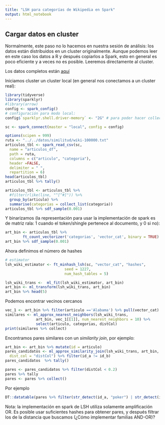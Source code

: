 ```yaml
---
title: "LSH para categorías de Wikipedia en Spark"
output: html_notebook
---
```



## Cargar datos en cluster

Normalmente, este paso no lo hacemos en nuestra sesión de análisis: los datos
están distribuidos en un cluster originalmente. Aunque podemos leer en este caso
los datos a R y después copiarlos a Spark, esto en general es poco eficiente
y a veces no es posible. Leeremos directamente al cluster.

Los datos completos están [aquí](https://s3.amazonaws.com/wiki-large/article_categories_en.ttl)

Iniciamos cluster un cluster local (en general nos conectamos a un cluster real):

```r
library(tidyverse)
library(sparklyr)
#library(arrow)
config <- spark_config()
# configuración para modo local:
config$`sparklyr.shell.driver-memory` <- "2G" # para poder hacer collect de pares más adelante
```


```r
sc <- spark_connect(master = "local", config = config)
```


```r
options(scipen = 999)
ruta <- "../../datos/similitud/wiki-100000.txt"
articulos_tbl <- spark_read_csv(sc, 
  name = "articulos_df", 
  path = ruta, 
  columns = c("articulo", "categoria"),
  header =FALSE,
  delimiter = " ",
  repartition = 6) 
head(articulos_tbl)
articulos_tbl %>% tally()
```


```r
articulos_tbl <- articulos_tbl %>% 
  #filter(rlike(line, "^[^#]")) %>% 
  group_by(articulo) %>% 
  summarise(categorias = collect_list(categoria))
articulos_tbl %>% sdf_sample(0.001)
```

Y binarizamos (la representación para usar la implementación de spark es
de matriz rala: 1 cuando el token/shingle pertenece al documento, y 0 si no):

```r
art_bin <- articulos_tbl %>% 
        ft_count_vectorizer('categorias', 'vector_cat', binary = TRUE) 
art_bin %>% sdf_sample(0.001)
```


Ahora definimos el número de hashes

```r
# estimator
lsh_wiki_estimator <- ft_minhash_lsh(sc, "vector_cat", "hashes", 
                           seed = 1227,
                           num_hash_tables = 5)
```

```r
lsh_wiki_trans <-  ml_fit(lsh_wiki_estimator, art_bin)
art_bin <- ml_transform(lsh_wiki_trans, art_bin)
art_bin %>% head(5)
```

Podemos encontrar vecinos cercanos
```r
vec_1 <- art_bin %>% filter(articulo =='Alabama') %>% pull(vector_cat)
similares <- ml_approx_nearest_neighbors(lsh_wiki_trans, 
              art_bin, vec_1[[1]], num_nearest_neighbors = 10) %>% 
              select(articulo, categorias, distCol)
print(similares %>% collect)
```

Encontramos pares similares con un *similarity join*, por ejemplo:

```r
art_bin <- art_bin %>% mutate(id = articulo)
pares_candidatos <- ml_approx_similarity_join(lsh_wiki_trans, art_bin, art_bin, 0.7,
  dist_col = "distCol") %>% filter(id_a != id_b)
pares_candidatos  %>% tally()
```

```r
pares <- pares_candidatos %>% filter(distCol < 0.2)
pares %>% tally
pares <- pares %>% collect()
```

Por ejemplo

```r
DT::datatable(pares %>% filter(str_detect(id_a, "poker") | str_detect(id_b, "poker")))
```



Nota: la implementación en spark de LSH utiliza solamente amplificación OR. 
Es posible usar suficientes hashes para obtener pares, y después filtrar
los de la distancia que buscamos (¿Cómo implementar familias AND-OR)?

